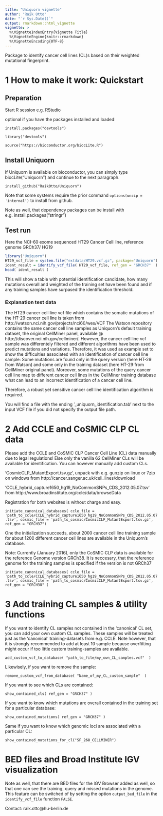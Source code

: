 ```yaml
---
title: "Uniquorn vignette"
author: "Raik Otto"
date: "`r Sys.Date()`"
output: rmarkdown::html_vignette
vignette: >
  %\VignetteIndexEntry{Vignette Title}
  %\VignetteEngine{knitr::rmarkdown}
  %\VignetteEncoding{UTF-8}
---
```

Package to identify cancer cell lines (CL)s based on their weighted mutational fingerprint.

# 1 How to make it work:  Quickstart

## Preparation 

Start R session e.g. RStudio

optional if you have the packages installed and loaded

`install.packages("devtools")`

`library("devtools")`

`source("https://bioconductor.org/biocLite.R")`

## Install Uniquorn

If Uniquorn is available on bioconductor, you can simply type biocLite("Uniquorn") and continue to the next paragraph.

`install_github("RaikOtto/Uniquorn")`

Note that some systems require the prior command `options(unzip = 'internal')` to install from github.

Note as well, that dependency packages can be install with e.g. install.packages("stringr")

## Test run

Here the NCI-60 exome sequenced HT29 Cancer Cell line, reference genome GRCh37/ HG19

```r
library("Uniquorn")
HT29_vcf_file = system.file("extdata/HT29.vcf.gz", package="Uniquorn")
ident_result = identify_vcf_file( HT29_vcf_file, ref_gen = "GRCH37"  )
head( ident_result )
```
This will show a table with potential identification candidate, how many mutations overall and weighted of the training set have been found and if any training samples have surpased the identification threshold.

### Explanation test data

The HT29 cancer cell line vcf file which contains the somatic mutations of the HT-29 cancer cell line is taken from http://watson.nci.nih.gov/projects/nci60/wes/VCF
The Watson repository contains the same cancer cell line samples as Uniquorn's default training dataset, the original CellMiner panel, available @ http://discover.nci.nih.gov/cellminer/. 
However, the cancer cell line vcf sample was differentely filtered and different algorithms have been used to predict mutations and variations. Therefore, it was used as example set to show the difficulties associated with an identification of cancer cell line sample: Some mutations are found only in the query version (here HT-29 from Watson) and some only in the training dataset (here HT-29 from CellMiner original panel). Moreover, some mutations of the query cancer cell line map to different cancer cell lines in the CellMiner training database what can lead to an incorrect identification of a cancer cell line. 

Therefore, a robust yet sensitive cancer cell line identification algorithm is required.

You will find a file with the ending '_uniquorn_identification.tab' next to the input VCF file if you did not specify the output file path.

# 2 Add CCLE and CoSMIC CLP CL data

Please add the CCLE and CoSMIC CLP Cancer Cell Line (CL) data manually due to legal regulations! Else only the vanilla 62 CellMiner CLs will be available for identification. You can however manually add custom CLs.

'CosmicCLP_MutantExport.tsv.gz', unpack with e.g. gunzip on linux or 7zip on windows from http://cancer.sanger.ac.uk/cell_lines/download

'CCLE_hybrid_capture1650_hg19_NoCommonSNPs_CDS_2012.05.07.tsv' from http://www.broadinstitute.org/ccle/data/browseData

Registration for both websites is without charge and easy.

`initiate_canonical_databases( ccle_file = 'path_to_ccle/CCLE_hybrid_capture1650_hg19_NoCommonSNPs_CDS_2012.05.07.tsv', cosmic_file = 'path_to_cosmic/CosmicCLP_MutantExport.tsv.gz', ref_gen = "GRCH37")`

One the initialization succeeds, about 2000 cancer cell line training sample for about 1200 different cancer cell lines are available in the Uniquorn's database.

Note: Currently (January 2016), only the CoSMIC CLP data is available for the reference Genome version GRCh38. It is neccesary, that the reference genome for the training samples is specified if the version is not GRCh37

`initiate_canonical_databases( ccle_file = 'path_to_ccle/CCLE_hybrid_capture1650_hg19_NoCommonSNPs_CDS_2012.05.07.tsv', cosmic_file = 'path_to_cosmic/CosmicCLP_MutantExport.tsv.gz', ref_gen = "GRCH38" )`

# 3 Add training CL samples & utility functions

If you want to identify CL samples not contained in the 'canonical' CL set, you can add your own custom CL samples. These samples will be treated just as the 'canonical' training-datasets from e.g. CCLE. Note however, that it is strongly recommended to add at least 10 sample because overfitting might occur if too little custom training-samples are available. 

`add_custom_vcf_to_database( "path_to_file/my_own_CL_samples.vcf"  )`

Likewisely, if you want to remove the sample:

`remove_custom_vcf_from_database( "Name_of_my_CL_custom_sample"  )`

If you want to see which CLs are contained:

`show_contained_cls( ref_gen = "GRCH37" )`

If you want to know which mutations are overall contained in the training set for a particular database:

`show_contained_mutations( ref_gen = "GRCH37" )`

Same if you want to know which genomic loci are associated with a particular CL:

`show_contained_mutations_for_cl("SF_268_CELLMINER")`

# BED files and Broad Institute IGV visualization

Note as well, that there are BED files for the IGV Browser added as well, so that one can see the 
training, query and missed mutations in the genome. This feature can be switched of by setting the
option `output_bed_file` in the `identify_vcf_file` function `FALSE`.

Contact: raik.otto@hu-berlin.de